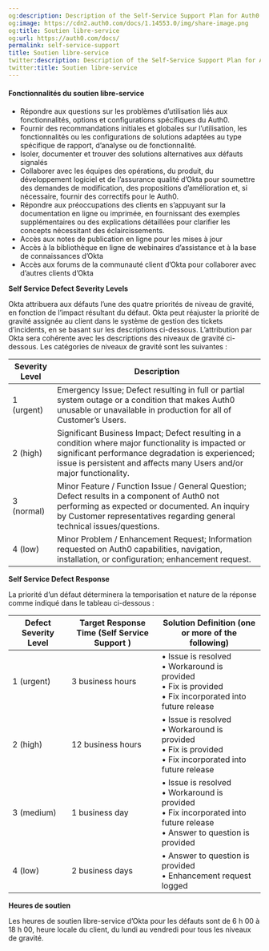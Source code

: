 ```yaml
---
og:description: Description of the Self-Service Support Plan for Auth0
og:image: https://cdn2.auth0.com/docs/1.14553.0/img/share-image.png
og:title: Soutien libre-service
og:url: https://auth0.com/docs/
permalink: self-service-support
title: Soutien libre-service
twitter:description: Description of the Self-Service Support Plan for Auth0
twitter:title: Soutien libre-service
---
```


#### Fonctionnalités du soutien libre-service

* Répondre aux questions sur les problèmes d’utilisation liés aux fonctionnalités, options et configurations spécifiques du Auth0.
* Fournir des recommandations initiales et globales sur l’utilisation, les fonctionnalités ou les configurations de solutions adaptées au type spécifique de rapport, d’analyse ou de fonctionnalité.
* Isoler, documenter et trouver des solutions alternatives aux défauts signalés
* Collaborer avec les équipes des opérations, du produit, du développement logiciel et de l’assurance qualité d’Okta pour soumettre des demandes de modification, des propositions d’amélioration et, si nécessaire, fournir des correctifs pour le Auth0.
* Répondre aux préoccupations des clients en s’appuyant sur la documentation en ligne ou imprimée, en fournissant des exemples supplémentaires ou des explications détaillées pour clarifier les concepts nécessitant des éclaircissements.
* Accès aux notes de publication en ligne pour les mises à jour
* Accès à la bibliothèque en ligne de webinaires d’assistance et à la base de connaissances d’Okta
* Accès aux forums de la communauté client d’Okta pour collaborer avec d’autres clients d’Okta

**Self Service Defect Severity Levels**

Okta attribuera aux défauts l’une des quatre priorités de niveau de gravité, en fonction de l’impact résultant du défaut. Okta peut réajuster la priorité de gravité assignée au client dans le système de gestion des tickets d’incidents, en se basant sur les descriptions ci-dessous. L’attribution par Okta sera cohérente avec les descriptions des niveaux de gravité ci-dessous. Les catégories de niveaux de gravité sont les suivantes :

<table class="table"><thead>
<tr>
<th>Severity Level</th>
<th>Description</th>
</tr>
</thead>
<tbody>
<tr>
<td>1 (urgent)</td>
<td>Emergency Issue; Defect resulting in full or partial system outage or a condition that makes Auth0 unusable or unavailable in production for all of Customer’s Users.</td>
</tr>
<tr>
<td>2 (high)</td>
<td>Significant Business Impact; Defect resulting in a condition where major functionality is impacted or significant performance degradation is experienced; issue is persistent and affects many Users and/or major functionality.</td>
</tr>
<tr>
<td>3 (normal)</td>
<td>Minor Feature / Function Issue / General Question; Defect results in a component of Auth0 not performing as expected or documented. An inquiry by Customer representatives regarding general technical issues/questions.</td>
</tr>
<tr>
<td>4 (low)</td>
<td>Minor Problem / Enhancement Request; Information requested on Auth0 capabilities, navigation, installation, or configuration; enhancement request.</td>
</tr>
</tbody>
</table>

**Self Service Defect Response**

La priorité d’un défaut déterminera la temporisation et nature de la réponse comme indiqué dans le tableau ci-dessous :

<table class="table"><thead>
<tr>
<th>Defect Severity Level</th>
<th>Target Response Time (Self Service Support )</th>
<th>Solution Definition (one or more of the following)</th>
</tr>
</thead>
<tbody>
<tr>
<td>1 (urgent)</td>
<td>3 business hours</td>
<td>• Issue is resolved <br/> • Workaround is provided <br/>• Fix is provided <br/>• Fix incorporated into future release</td>
</tr>
<tr>
<td>2 (high)</td>
<td>12 business hours</td>
<td>• Issue is resolved <br/> • Workaround is provided <br/>• Fix is provided <br/>• Fix incorporated into future release</td>
</tr>
<tr>
<td>3 (medium)</td>
<td>1 business day</td>
<td>• Issue is resolved <br/> • Workaround is provided <br/>• Fix incorporated into future release<br/>• Answer to question is provided</td>
</tr>
<tr>
<td>4 (low)</td>
<td>2 business days</td>
<td>• Answer to question is provided <br/>• Enhancement request logged</td>
</tr>
</tbody>
</table>

**Heures de soutien**

Les heures de soutien libre-service d’Okta pour les défauts sont de 6 h 00 à 18 h 00, heure locale du client, du lundi au vendredi pour tous les niveaux de gravité.